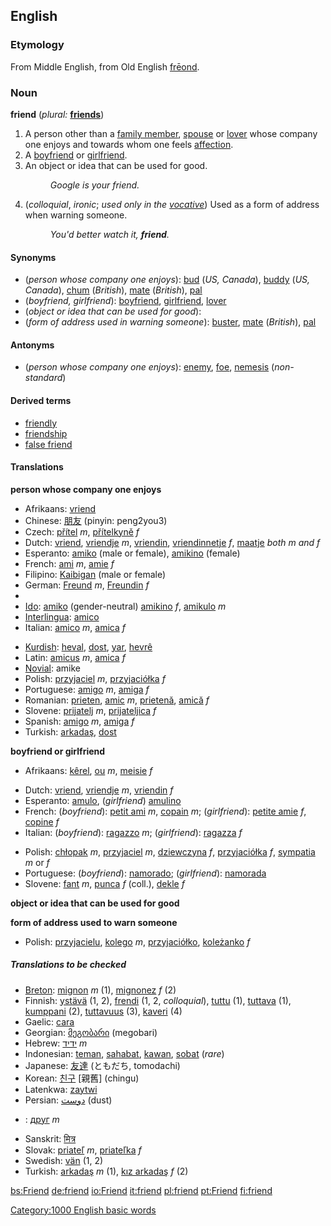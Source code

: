 ==English==

===Etymology===
From Middle English, from Old English [[freond|frēond]].

===Noun===
'''friend'''  (''plural:'' '''[[friends]]''')
# A person other than a [[family member]], [[spouse]] or [[lover]] whose company one enjoys and towards whom one feels [[affection]].
# A [[boyfriend]] or [[girlfriend]].
# An object or idea that can be used for good.
#:''Google is your friend.''
# (''colloquial'', ''ironic''; ''used only in the [[vocative]]'') Used as a form of address when warning someone.
#:''You'd better watch it, '''friend'''.''

====Synonyms====
*(''person whose company one enjoys''): [[bud]] (''US, Canada''), [[buddy]] (''US, Canada''), [[chum]] (''British''), [[mate]] (''British''), [[pal]]
*(''boyfriend, girlfriend''): [[boyfriend]], [[girlfriend]], [[lover]]
*(''object or idea that can be used for good''):
*(''form of address used in warning someone''): [[buster]], [[mate]] (''British''), [[pal]]

====Antonyms====
*(''person whose company one enjoys''): [[enemy]], [[foe]], [[nemesis]] (''non-standard'')

====Derived terms====
*[[friendly]]
*[[friendship]]
*[[false friend]]

====Translations====

'''person whose company one enjoys'''
{{top}}
<!--Put translations for languages from A to I here-->
*Afrikaans: [[vriend]]
*Chinese: [[朋友]] (pinyin: peng2you3)
*Czech: [[přítel]] ''m'', [[přítelkyně]] ''f''
*Dutch: [[vriend]], [[vriendje]] ''m'', [[vriendin]], [[vriendinnetje]] ''f'', [[maatje]] ''both m and f''
*Esperanto: [[amiko]] (male or female), [[amikino]] (female)
*French: [[ami]] ''m'', [[amie]] ''f''
*Filipino: [[Kaibigan]] (male or female) 
*German: [[Freund]] ''m'', [[Freundin]] ''f''
*{{hu1|barát}}
*[[Ido]]: [[amiko]] (gender-neutral) [[amikino]] ''f'', [[amikulo]] ''m''
*[[Interlingua]]: [[amico#Interlingua|amico]]
*Italian: [[amico#Italian|amico]] ''m'', [[amica]] ''f''
{{mid}}
<!--Put translations for languages from J to Z here-->
*[[Kurdish]]: [[heval]], [[dost]], [[yar]], [[hevrê]]
*Latin: [[amicus]] ''m'', [[amica]] ''f''
*[[Novial]]: amike
*Polish: [[przyjaciel]] ''m'', [[przyjaciółka]] ''f''
*Portuguese: [[amigo]] ''m'', [[amiga]] ''f''
*Romanian: [[prieten]], [[amic]] ''m'', [[prietenă]], [[amică]] ''f''
*Slovene: [[prijatelj]] ''m'', [[prijateljica]] ''f''
*Spanish: [[amigo]] ''m'', [[amiga]] ''f''
*Turkish: [[arkadaş]], [[dost]]
{{bottom}}

'''boyfriend or girlfriend'''
{{top}}
<!--Put translations for languages from A to I here-->
*Afrikaans: [[kêrel]], [[ou]] ''m'', [[meisie]] ''f''

*Dutch: [[vriend]], [[vriendje]] ''m'', [[vriendin]] ''f''
*Esperanto: [[amulo]], (''girlfriend'') [[amulino]]
*French: (''boyfriend''): [[petit ami]] ''m'', [[copain]] ''m''; (''girlfriend''): [[petite amie]] ''f'', [[copine]] ''f''
*Italian: (''boyfriend''): [[ragazzo]] ''m''; (''girlfriend''): [[ragazza]] ''f''
{{mid}}
<!--Put translations for languages from J to Z here-->
*Polish: [[chłopak]] ''m'', [[przyjaciel]] ''m'', [[dziewczyna]] ''f'', [[przyjaciółka]] ''f'', [[sympatia]] ''m'' or ''f''
*Portuguese: (''boyfriend''): [[namorado]]; (''girlfriend''): [[namorada]]
*Slovene: [[fant]] ''m'', [[punca]] ''f'' (coll.), [[dekle]] ''f''
{{bottom}}

'''object or idea that can be used for good'''
{{top}}<!--Put translations for languages from A to I here-->
{{mid}}<!--Put translations for languages from J to Z here-->
{{bottom}}

'''form of address used to warn someone'''
{{top}}<!--Put translations for languages from A to I here-->
{{mid}}<!--Put translations for languages from J to Z here-->
*Polish: [[przyjacielu]], [[kolego]] ''m'', [[przyjaciółko]], [[koleżanko]] ''f''
{{bottom}}

=====Translations to be checked=====
<!--Remove this section once all of the translations below have been moved into the tables above.-->

{{checktrans}}

*[[Breton]]: [[mignon]] ''m'' (1), [[mignonez]] ''f'' (2)
*Finnish: [[ystävä]] (1, 2), [[frendi]] (1, 2, ''colloquial''), [[tuttu]] (1), [[tuttava]] (1), [[kumppani]] (2), [[tuttavuus]] (3), [[kaveri]] (4)
*Gaelic: [[cara]]
*Georgian: [[მეგობარი]] (megobari)
*Hebrew: [[ידיד]] ''m''
*Indonesian: [[teman]], [[sahabat]], [[kawan]], [[sobat]] (''rare'')
*Japanese: [[友達]] (ともだち, tomodachi)
*Korean: [[친구]] [親舊] (chingu)
*Latenkwa: [[zaytwi]]
*Persian: [[دوست]] (dust)
*{{ru}}: [[друг]] ''m''
*Sanskrit: [[मित्र]]
*Slovak: [[priateľ]] ''m'', [[priateľka]] ''f''
*Swedish: [[vän]] (1, 2)
*Turkish: [[arkadaş]] ''m'' (1), [[kız arkadaş]] ''f'' (2)

[[Category:1000 English basic words]]

[[bs:Friend]]
[[de:friend]]
[[io:Friend]]
[[it:friend]]
[[pl:friend]]
[[pt:Friend]]
[[fi:friend]]